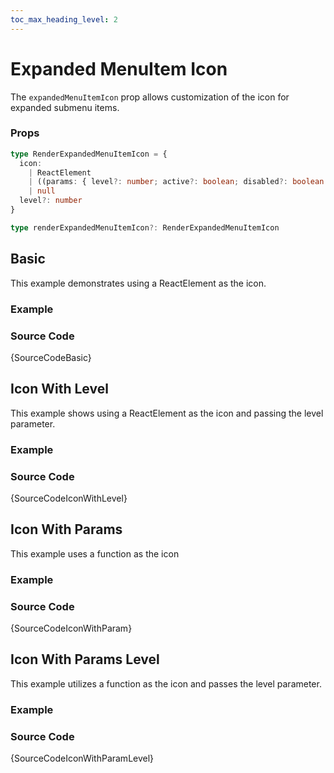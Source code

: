 ```yaml
---
toc_max_heading_level: 2
---
```



# Expanded MenuItem Icon

The `expandedMenuItemIcon` prop allows customization of the icon for expanded submenu items.

### Props

```ts noCopy
type RenderExpandedMenuItemIcon = {
  icon:
    | ReactElement
    | ((params: { level?: number; active?: boolean; disabled?: boolean }) => ReactElement | null)
    | null
  level?: number
}

type renderExpandedMenuItemIcon?: RenderExpandedMenuItemIcon
```

## Basic

This example demonstrates using a ReactElement as the icon.

### Example

<IframeWindow url='http://localhost:3000/menu-examples/vertical-menu/menu/expanded-menu-item-icon/basic' />

### Source Code

<TsToJsCodeSnippet>{SourceCodeBasic}</TsToJsCodeSnippet>

## Icon With Level

This example shows using a ReactElement as the icon and passing the level parameter.

### Example

<IframeWindow url='http://localhost:3000/menu-examples/vertical-menu/menu/expanded-menu-item-icon/icon-with-level' />

### Source Code

<TsToJsCodeSnippet>{SourceCodeIconWithLevel}</TsToJsCodeSnippet>

## Icon With Params

This example uses a function as the icon

### Example

<IframeWindow url='http://localhost:3000/menu-examples/vertical-menu/menu/expanded-menu-item-icon/icon-with-param' />

### Source Code

<TsToJsCodeSnippet>{SourceCodeIconWithParam}</TsToJsCodeSnippet>

## Icon With Params Level

This example utilizes a function as the icon and passes the level parameter.

### Example

<IframeWindow url='http://localhost:3000/menu-examples/vertical-menu/menu/expanded-menu-item-icon/icon-with-param-level' />

### Source Code

<TsToJsCodeSnippet>{SourceCodeIconWithParamLevel}</TsToJsCodeSnippet>
